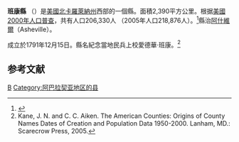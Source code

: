 {{noteTA
|T=zh-hans:班康县 (北卡罗来纳州);zh-hk:班康縣 (北卡羅萊納州);zh-tw:班康郡 (北卡羅萊納州);
}}
<!--[[File:Map_of_North_Carolina_highlighting_Buncombe_County.svg|right]]-->
{{Infobox U.S. County|
 county  = 班康縣|
 state = 北卡羅萊那州 |
 en county  = Buncombe County|
 en state = North Carolina |
 seal = Buncombe County nc seal.gif |
 map = Map of North Carolina highlighting Buncombe County.svg |
 map size = 250|
 founded = 1791年|
 seat = [[阿什维尔|阿什维尔]] | 
 area = 1,709 [[km²|km²]] (660 [[square_mile|mi²]]) |
 area land  = 1,699 km² (656 mi²) |
 area water = 10 km² (4 mi²) |
 area percentage = 0.58% |
 census yr = 2010|
 pop = 238,318<ref name="pop">{{Cite web |url=http://quickfacts.census.gov/qfd/states/37/37021.html |title=QuickFacts from the United States Census Bureau |access-date=2007-05-12 |archive-url=https://www.webcitation.org/600IBIYF7?url=http://quickfacts.census.gov/qfd/states/37/37021.html |archive-date=2011-07-07 |dead-url=yes }}</ref> |
 density = 121|
 web = www.buncombecounty.org|
|}}'''班康縣''' （{{lang-en|Buncombe County}}）是[[美國|美國]][[北卡羅萊納州|北卡羅萊納州]]西部的一個縣。面積2,390平方公里。根据[[美國2000年人口普查|美國2000年人口普查]]，共有人口206,330人 （2005年人口218,876人）。<ref>{{Cite web |url=http://quickfacts.census.gov/qfd/states/37/37021.html |title=存档副本 |access-date=2007-05-12 |archive-url=https://www.webcitation.org/600IBIYF7?url=http://quickfacts.census.gov/qfd/states/37/37021.html |archive-date=2011-07-07 |dead-url=yes }}</ref>縣治[[阿什維爾_(北卡羅萊納州)|阿什維爾]]（Asheville）。

成立於1791年12月15日。縣名紀念當地民兵上校愛德華·班康。<ref>Kane, J. N. and C. C. Aiken. The American Counties: Origins of County Names Dates of Creation and Population Data 1950-2000. Lanham, MD.: Scarecrow Press, 2005.</ref>

== 参考文献 ==
<div class="references-small">
<references /> 
</div>

{{North Carolina}}
{{Authority control}}
[[Category:北卡羅萊納州行政區劃|B]]
[[Category:阿巴拉契亚地区的县|Category:阿巴拉契亚地区的县]]